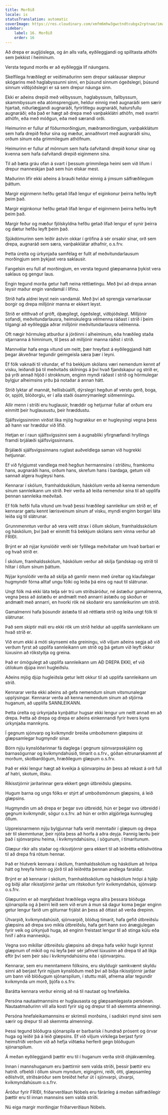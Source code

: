 ```yaml
---
title: Morðið
locale: is
statusTranslation: automatic
coverImage: https://res.cloudinary.com/xmfm6mhw3gwctndtcubgx2rptnae/image/upload/v1740337243/small_cover_educacion_fundamental_a051170f1c.webp
sidebar:
    label: 16. Morðið
    order: 16
---
```

Að drepa er augljóslega, og án alls vafa, eyðileggjandi og spilltasta athöfn sem þekkist í heiminum.

Versta tegund morðs er að eyðileggja líf náungans.

Skelfilega hræðilegt er veiðimaðurinn sem drepur saklausar skepnur skógarins með haglabyssunni sinni, en þúsund sinnum ógeðslegri, þúsund sinnum viðbjóðslegri er sá sem drepur náunga sinn.

Ekki er aðeins drepið með vélbyssum, haglabyssum, fallbyssum, skammbyssum eða atómsprengjum, heldur einnig með augnaráði sem særir hjartað, niðurlægjandi augnaráði, fyrirlitlegu augnaráði, hatursfullu augnaráði; eða það er hægt að drepa með vanþakklátri athöfn, með svartri athöfn, eða með móðgun, eða með særandi orði.

Heimurinn er fullur af föðurmorðingjum, mæðramorðingjum, vanþakklátum sem hafa drepið feður sína og mæður, annaðhvort með augnaráði sínu, orðum sínum eða grimmilegum athöfnum.

Heimurinn er fullur af mönnum sem hafa óafvitandi drepið konur sínar og kvenna sem hafa óafvitandi drepið eiginmenn sína.

Til að bæta gráu ofan á svart í þessum grimmilega heimi sem við lifum í drepur manneskjan það sem hún elskar mest.

Maðurinn lifir ekki aðeins á brauði heldur einnig á ýmsum sálfræðilegum þáttum.

Margir eiginmenn hefðu getað lifað lengur ef eiginkonur þeirra hefðu leyft þeim það.

Margir eiginkonur hefðu getað lifað lengur ef eiginmenn þeirra hefðu leyft þeim það.

Margir feður og mæður fjölskyldna hefðu getað lifað lengur ef synir þeirra og dætur hefðu leyft þeim það.

Sjúkdómurinn sem leiðir ástvin okkar í gröfina á sér orsakir sínar, orð sem drepa, augnaráð sem særa, vanþakklátar athafnir, o.s.frv.

Þetta úrelta og úrkynjaða samfélag er fullt af meðvitundarlausum morðingjum sem þykjast vera saklausir.

Fangelsin eru full af morðingjum, en versta tegund glæpamanna þykist vera saklaus og gengur laus.

Engin tegund morða getur haft neina réttlætingu. Með því að drepa annan leysir maður engin vandamál í lífinu.

Stríð hafa aldrei leyst nein vandamál. Með því að sprengja varnarlausar borgir og drepa milljónir manna er ekkert leyst.

Stríð er eitthvað of gróft, óþægilegt, ógeðslegt, viðbjóðslegt. Milljónir sofandi, meðvitundarlausra, heimskulegra vélmenna ráðast í stríð í þeim tilgangi að eyðileggja aðrar milljónir meðvitundarlausra vélmenna.

Oft nægir hörmuleg atburður á jörðinni í alheiminum, eða hræðileg staða stjarnanna á himninum, til þess að milljónir manna ráðist í stríð.

Mannvélar hafa enga vitund um neitt, þær hreyfast á eyðileggjandi hátt þegar ákveðnar tegundir geimgeisla særa þær í leyni.

Ef fólk vaknaði til vitundar, ef frá bekkjum skólans væri nemendum kennt af visku, leiðandi þá til meðvitaðs skilnings á því hvað fjandskapur og stríð er, þá yrði annað hljóð í strokknum, enginn myndi ráðast í stríð og hörmulegar bylgjur alheimsins yrðu þá notaðar á annan hátt.

Stríð lyktar af mannát, hellisbúalífi, dýrslegri hegðun af verstu gerð, boga, ör, spjóti, blóðorgíu, er í alla staði ósamrýmanlegt siðmenningu.

Allir menn í stríði eru huglausir, hræddir og hetjurnar fullar af orðum eru einmitt þeir huglausustu, þeir hræddustu.

Sjálfsvígssinninn virðist líka mjög hugrakkur en er hugleysingi vegna þess að hann var hræddur við lífið.

Hetjan er í raun sjálfsvígssinni sem á augnabliki yfirgnæfandi hryllings framdi brjálæði sjálfsvígssinnans.

Brjálæði sjálfsvígssinnans ruglast auðveldlega saman við hugrekki hetjunnar.

Ef við fylgjumst vandlega með hegðun hermannsins í stríðinu, framkomu hans, augnaráði hans, orðum hans, skrefum hans í bardaga, getum við sannað algera hugleysi hans.

Kennarar í skólum, framhaldsskólum, háskólum verða að kenna nemendum sínum sannleikann um stríð. Þeir verða að leiða nemendur sína til að upplifa þennan sannleika meðvitað.

Ef fólk hefði fulla vitund um hvað þessi hræðilegi sannleikur um stríð er, ef kennarar gætu kennt lærisveinum sínum af visku, myndi enginn borgari láta leiða sig til slátrunar.

Grunnmenntun verður að vera veitt strax í öllum skólum, framhaldsskólum og háskólum, því það er einmitt frá bekkjum skólans sem vinna verður að FRIÐI.

Brýnt er að nýjar kynslóðir verði sér fyllilega meðvitaðar um hvað barbari er og hvað stríð er.

Í skólum, framhaldsskólum, háskólum verður að skilja fjandskap og stríð til hlítar í öllum sínum þáttum.

Nýjar kynslóðir verða að skilja að gamlir menn með úreltar og klaufalegar hugmyndir fórna alltaf ungu fólki og leiða þá eins og naut til slátrunar.

Ungt fólk má ekki láta telja sér trú um stríðsáróður, né ástæður gamalmenna, vegna þess að ástæðu er andmælt með annarri ástæðu og skoðun er andmælt með annarri, en hvorki rök né skoðanir eru sannleikurinn um stríð.

Gamalmenni hafa þúsundir ástæða til að réttlæta stríð og leiða ungt fólk til slátrunar.

Það sem skiptir máli eru ekki rök um stríð heldur að upplifa sannleikann um hvað stríð er.

Við erum ekki á móti skynsemi eða greiningu, við viljum aðeins segja að við verðum fyrst að upplifa sannleikann um stríð og þá getum við leyft okkur lúxusinn að rökstyðja og greina.

Það er ómögulegt að upplifa sannleikann um AÐ DREPA EKKI, ef við útilokum djúpa innri hugleiðslu.

Aðeins mjög djúp hugleiðsla getur leitt okkur til að upplifa sannleikann um stríð.

Kennarar verða ekki aðeins að gefa nemendum sínum vitsmunalegar upplýsingar. Kennarar verða að kenna nemendum sínum að stjórna huganum, að upplifa SANNLEIKANN.

Þetta úrelta og úrkynjaða kynþáttur hugsar ekki lengur um neitt annað en að drepa. Þetta að drepa og drepa er aðeins einkennandi fyrir hvers kyns úrkynjaða mannkyns.

Í gegnum sjónvarp og kvikmyndir breiða umboðsmenn glæpsins út glæpsamlegar hugmyndir sínar.

Börn nýju kynslóðarinnar fá daglega í gegnum sjónvarpsskjáinn og barnasögurnar og kvikmyndahúsið, tímarit o.s.frv., góðan eitrunarskammt af morðum, skotbardögum, hræðilegum glæpum o.s.frv.

Það er ekki lengur hægt að kveikja á sjónvarpinu án þess að rekast á orð full af hatri, skotum, illsku.

Ríkisstjórnir jarðarinnar gera ekkert gegn útbreiðslu glæpsins.

Hugum barna og ungs fólks er stýrt af umboðsmönnum glæpsins, á leið glæpsins.

Hugmyndin um að drepa er þegar svo útbreidd, hún er þegar svo útbreidd í gegnum kvikmyndir, sögur o.s.frv. að hún er orðin algjörlega kunnugleg öllum.

Uppreisnarmenn nýju bylgjunnar hafa verið menntaðir í glæpum og drepa sér til skemmtunar, þeir njóta þess að horfa á aðra deyja. Þannig lærðu þeir það í sjónvarpinu heima, í kvikmyndahúsinu, í sögunum, í tímaritunum.

Glæpur ríkir alls staðar og ríkisstjórnir gera ekkert til að leiðrétta eðlishvötina til að drepa frá rótum hennar.

Það er hlutverk kennara í skólum, framhaldsskólum og háskólum að hrópa hátt og hreyfa himin og jörð til að leiðrétta þennan andlega faraldur.

Brýnt er að kennarar í skólum, framhaldsskólum og háskólum hrópi á hjálp og biðji allar ríkisstjórnir jarðar um ritskoðun fyrir kvikmyndahús, sjónvarp o.s.frv.

Glæpurinn er að margfaldast hræðilega vegna allra þessara blóðuga sjónarspila og á þeirri leið sem við erum á mun sá dagur koma þegar enginn getur lengur farið um göturnar frjálst án þess að óttast að verða drepinn.

Útvarpið, kvikmyndahúsið, sjónvarpið, blóðug tímarit, hafa gefið útbreiðslu glæpsins að drepa svo mikla útbreiðslu, hafa gert hann svo ánægjulegan fyrir veik og úrkynjuð huga, að enginn freistast lengur til að stinga kúlu eða hníf í aðra manneskju.

Vegna svo mikillar útbreiðslu glæpsins að drepa hafa veikir hugir kynnst glæpnum of mikið og nú leyfa þeir sér jafnvel lúxusinn að drepa til að líkja eftir því sem þeir sáu í kvikmyndahúsinu eða í sjónvarpinu.

Kennarar, sem eru menntamenn fólksins, eru skyldugir samkvæmt skyldu sinni að berjast fyrir nýjum kynslóðum með því að biðja ríkisstjórnir jarðar um bann við blóðugum sjónarspilum, í stuttu máli, afnema allar tegundir kvikmynda um morð, þjófa o.s.frv.

Barátta kennara verður einnig að ná til nautaat og hnefaleika.

Persóna nautaatmannsins er huglausasta og glæpsamlegasta persónan. Nautaatmaðurinn vill alla kosti fyrir sig og drepur til að skemmta almenningi.

Persóna hnefaleikamannsins er skrímsli morðsins, í sadískri mynd sinni sem særir og drepur til að skemmta almenningi.

Þessi tegund blóðugra sjónarspila er barbarísk í hundrað prósent og örvar huga og leiðir þá á leið glæpsins. Ef við viljum virkilega berjast fyrir heimsfriði verðum við að hefja víðtæka herferð gegn blóðugum sjónarspilum.

Á meðan eyðileggjandi þættir eru til í huganum verða stríð óhjákvæmileg.

Innan í mannshuganum eru þættirnir sem valda stríði, þessir þættir eru hatrið. ofbeldi í öllum sínum myndum, eigingirni, reiði, ótti, glæpsamleg eðlishvöt, stríðsáróður sem breiðst hefur út í sjónvarpi, útvarpi, kvikmyndahúsum o.s.frv.

Áróður fyrir FRIÐI, friðarverðlaun Nóbels eru fáránleg á meðan sálfræðilegir þættir eru til innan mannsins sem valda stríði.

Nú eiga margir morðingjar friðarverðlaun Nóbels.

